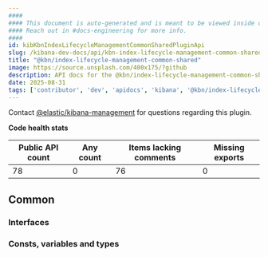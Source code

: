 ```yaml
---
####
#### This document is auto-generated and is meant to be viewed inside our experimental, new docs system.
#### Reach out in #docs-engineering for more info.
####
id: kibKbnIndexLifecycleManagementCommonSharedPluginApi
slug: /kibana-dev-docs/api/kbn-index-lifecycle-management-common-shared
title: "@kbn/index-lifecycle-management-common-shared"
image: https://source.unsplash.com/400x175/?github
description: API docs for the @kbn/index-lifecycle-management-common-shared plugin
date: 2025-08-31
tags: ['contributor', 'dev', 'apidocs', 'kibana', '@kbn/index-lifecycle-management-common-shared']
---
```




Contact [@elastic/kibana-management](https://github.com/orgs/elastic/teams/kibana-management) for questions regarding this plugin.

**Code health stats**

| Public API count  | Any count | Items lacking comments | Missing exports |
|-------------------|-----------|------------------------|-----------------|
| 78 | 0 | 76 | 0 |

## Common

### Interfaces
<DocDefinitionList data={kbnIndexLifecycleManagementCommonSharedObj.common.interfaces}/>

### Consts, variables and types
<DocDefinitionList data={kbnIndexLifecycleManagementCommonSharedObj.common.misc}/>

